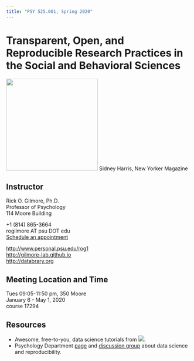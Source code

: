 ```yaml
---
title: "PSY 525.001, Spring 2020"
---
```


# Transparent, Open, and Reproducible Research Practices in the Social and Behavioral Sciences

<img src="http://imgc-cn.artprintimages.com/images/P-473-488-90/60/6079/KTUD100Z/posters/sidney-harris-i-think-you-should-be-more-explicit-here-in-step-two-cartoon.jpg" width=250px>
Sidney Harris, New Yorker Magazine

## Instructor

Rick O. Gilmore, Ph.D.</br>
Professor of Psychology</br>
114 Moore Building</br>

+1 (814) 865-3664</br>
rogilmore AT psu DOT edu</br>
[Schedule an appointment](http://doodle.com/rickgilmore)</br>

[http://www.personal.psu.edu/rog1](http://www.personal.psu.edu/rog1)</br>
[http://gilmore-lab.github.io](http://gilmore-lab.github.io)</br>
[http://databrary.org](http://databrary.org)</br>

## Meeting Location and Time

Tues 09:05-11:50 pm, 350 Moore</br>
January 6 - May 1, 2020</br>
course 17294</br>

## Resources

- Awesome, free-to-you, data science tutorials from <a href="https://www.datacamp.com/courses"><img src="img/DataCamp-50px.png"></a>.
- Psychology Department [page](https://psu-psychology.github.io/data-science-and-reproducibility/) and [discussion group](https://psu-psychology.github.io/data-science-and-reproducibility/forum.html) about data science and reproducibility.
